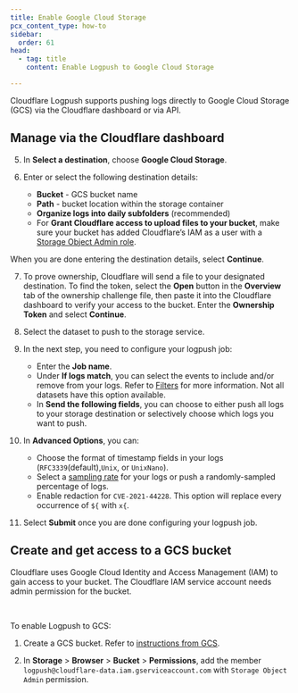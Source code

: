```yaml
---
title: Enable Google Cloud Storage
pcx_content_type: how-to
sidebar:
  order: 61
head:
  - tag: title
    content: Enable Logpush to Google Cloud Storage

---
```



Cloudflare Logpush supports pushing logs directly to Google Cloud Storage (GCS) via the Cloudflare dashboard or via API.

## Manage via the Cloudflare dashboard

<Render file="enable-logpush-job" />

5. In **Select a destination**, choose **Google Cloud Storage**.

6. Enter or select the following destination details:
   * **Bucket** - GCS bucket name
   * **Path** - bucket location within the storage container
   * **Organize logs into daily subfolders** (recommended)
   * For **Grant Cloudflare access to upload files to your bucket**, make sure your bucket has added Cloudflare’s IAM as a user with a [Storage Object Admin role](https://cloud.google.com/storage/docs/access-control/iam-roles).

When you are done entering the destination details, select **Continue**.

7. To prove ownership, Cloudflare will send a file to your designated destination. To find the token, select the **Open** button in the **Overview** tab of the ownership challenge file, then paste it into the Cloudflare dashboard to verify your access to the bucket. Enter the **Ownership Token** and select **Continue**.

8. Select the dataset to push to the storage service.

9. In the next step, you need to configure your logpush job:
   * Enter the **Job name**.
   * Under **If logs match**, you can select the events to include and/or remove from your logs. Refer to [Filters](/logs/logpush/logpush-job/filters/) for more information. Not all datasets have this option available.
   * In **Send the following fields**, you can choose to either push all logs to your storage destination or selectively choose which logs you want to push.

10. In **Advanced Options**, you can:
    * Choose the format of timestamp fields in your logs (`RFC3339`(default),`Unix`, or `UnixNano`).
    * Select a [sampling rate](/logs/logpush/logpush-job/api-configuration/#sampling-rate) for your logs or push a randomly-sampled percentage of logs.
    * Enable redaction for `CVE-2021-44228`. This option will replace every occurrence of `${` with `x{`.

11. Select **Submit** once you are done configuring your logpush job.

## Create and get access to a GCS bucket

Cloudflare uses Google Cloud Identity and Access Management (IAM) to gain access to your bucket. The Cloudflare IAM service account needs admin permission for the bucket.

<Render file="enable-read-permissions" /> <br/>

To enable Logpush to GCS:

1. Create a GCS bucket. Refer to [instructions from GCS](https://cloud.google.com/storage/docs/creating-buckets#storage-create-bucket-console).

2. In **Storage** > **Browser** > **Bucket** > **Permissions**, add the member `logpush@cloudflare-data.iam.gserviceaccount.com` with `Storage Object Admin` permission.
